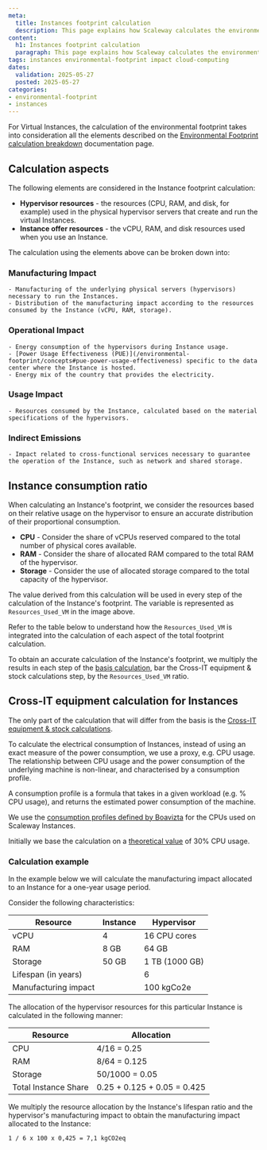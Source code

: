 ```yaml
---
meta:
  title: Instances footprint calculation
  description: This page explains how Scaleway calculates the environmental footprint of its Instances in detail.
content:
  h1: Instances footprint calculation
  paragraph: This page explains how Scaleway calculates the environmental footprint of its Instances in detail.
tags: instances environmental-footprint impact cloud-computing
dates:
  validation: 2025-05-27
  posted: 2025-05-27
categories:
- environmental-footprint
- instances
---
```


For Virtual Instances, the calculation of the environmental footprint takes into consideration all the elements described on the [Environmental Footprint calculation breakdown](/environmental-footprint/additional-content/environmental-footprint-calculator/) documentation page.


## Calculation aspects

The following elements are considered in the Instance footprint calculation:
  - **Hypervisor resources** - the resources (CPU, RAM, and disk, for example) used in the physical hypervisor servers that create and run the virtual Instances.
  - **Instance offer resources** - the vCPU, RAM, and disk resources used when you use an Instance.

The calculation using the elements above can be broken down into:

### Manufacturing Impact
    - Manufacturing of the underlying physical servers (hypervisors) necessary to run the Instances.
    - Distribution of the manufacturing impact according to the resources consumed by the Instance (vCPU, RAM, storage).

###  Operational Impact
    - Energy consumption of the hypervisors during Instance usage.
    - [Power Usage Effectiveness (PUE)](/environmental-footprint/concepts#pue-power-usage-effectiveness) specific to the data center where the Instance is hosted.
    - Energy mix of the country that provides the electricity.

### Usage Impact
    - Resources consumed by the Instance, calculated based on the material specifications of the hypervisors.

### Indirect Emissions
    - Impact related to cross-functional services necessary to guarantee the operation of the Instance, such as network and shared storage.

## Instance consumption ratio

When calculating an Instance's footprint, we consider the resources based on their relative usage on the hypervisor to ensure an accurate distribution of their proportional consumption.

- **CPU** - Consider the share of vCPUs reserved compared to the total number of physical cores available.
- **RAM** - Consider the share of allocated RAM compared to the total RAM of the hypervisor.
- **Storage** - Consider the use of allocated storage compared to the total capacity of the hypervisor.

<Lightbox src="scaleway-allocation-rules-instances.webp" alt="" />

The value derived from this calculation will be used in every step of the calculation of the Instance's footprint. The variable is represented as `Resources_Used_VM` in the image above.

Refer to the table below to understand how the `Resources_Used_VM` is integrated into the calculation of each aspect of the total footprint calculation.

To obtain an accurate calculation of the Instance's footprint, we multiply the results in each step of the [basis calculation](/environmental-footprint/additional-content/environmental-footprint-calculator/), bar the Cross-IT equipment & stock calculations step, by the `Resources_Used_VM` ratio.

## Cross-IT equipment calculation for Instances

The only part of the calculation that will differ from the basis is the [Cross-IT equipment & stock calculations](/environmental-footprint/additional-content/environmental-footprint-calculator/#cross-it-equipment-and-stock).

To calculate the electrical consumption of Instances, instead of using an exact measure of the power consumption, we use a proxy, e.g. CPU usage. The relationship between CPU usage and the power consumption of the underlying machine is non-linear, and characterised by a consumption profile.

A consumption profile is a formula that takes in a given workload (e.g. % CPU usage), and returns the estimated power consumption of the machine.

We use the [consumption profiles defined by Boavizta](https://doc.api.boavizta.org/Reference/routes/#consumption-profile-routes) for the CPUs used on Scaleway Instances.

Initially we base the calculation on a [theoretical value](/environmental-footprint/additional-content/environmental-footprint-calculator-estimation/) of 30% CPU usage.

### Calculation example

In the example below we will calculate the manufacturing impact allocated to an Instance for a one-year usage period.

Consider the following characteristics:

| Resource | Instance | Hypervisor |
| --- | --- | --- |
| vCPU | 4 | 16 CPU cores |
| RAM | 8 GB | 64 GB |
| Storage | 50 GB | 1 TB (1000 GB) |
| Lifespan (in years) |  | 6 |
| Manufacturing impact | | 100 kgCo2e |

The allocation of the hypervisor resources for this particular Instance is calculated in the following manner:

| Resource | Allocation |
| --- | --- |
| CPU | 4/16 = 0.25 |
| RAM | 8/64 = 0.125 |
| Storage | 50/1000 = 0.05 |
| Total Instance Share | 0.25 + 0.125 + 0.05 = 0.425 |

We multiply the resource allocation by the Instance's lifespan ratio and the hypervisor's manufacturing impact to obtain the manufacturing impact allocated to the Instance:

```
1 / 6 x 100 x 0,425 = 7,1 kgCO2eq
```


